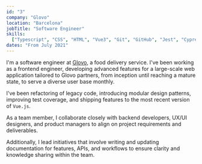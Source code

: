 ```yaml
---
id: "3"
company: "Glovo"
location: "Barcelona"
jobTitle: "Software Engineer"
skills:
  ["Typescript", "CSS", "HTML", "Vue3", "Git", "GitHub", "Jest", "Cypress"]
dates: "From July 2021"
---
```


I'm a software engineer at [Glovo](https://about.glovoapp.com/), a food delivery service. I've been working as a frontend engineer, developing advanced features for a large-scale web application tailored to Glovo partners, from inception until reaching a mature state, to serve a diverse user base monthly.

I've been refactoring of legacy code, introducing modular design patterns, improving test coverage, and shipping features to the most recent version of `Vue.js`.

As a team member, I collaborate closely with backend developers, UX/UI designers, and product managers to align on project requirements and deliverables.

Additionally, I lead initiatives that involve writing and updating documentation for features, APIs, and workflows to ensure clarity and knowledge sharing within the team.
